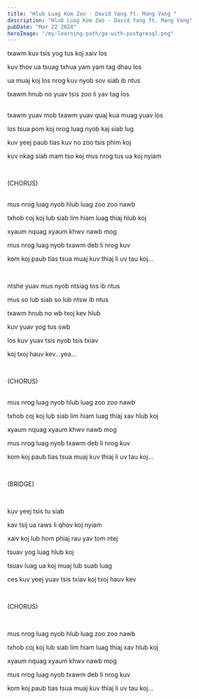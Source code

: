 ```yaml
---
title: "Hlub Luag Kom Zoo - David Yang ft. Mang Vang "
description: "Hlub Luag Kom Zoo - David Yang ft. Mang Vang"
pubDate: "Mar 22 2024"
heroImage: "/my-learning-path/go-with-postgresql.png"
---
```


txawm kuv tsis yog tus koj xaiv los

kuv thov ua tsuag txhua yam yam tag dhau los

ua muaj koj los nrog kuv nyob sov siab ib ntus

txawm hnub no yuav tsis zoo li yav tag los

<br />
txawm yuav mob txawm yuav quaj kua muag yuav los

los tsua pom koj nrog luag nyob kaj siab lug

kuv yeej paub tias kuv no zoo tsis phim koj

kuv nkag siab mam tso koj mus nrog tus ua koj nyiam

<br />

(CHORUS)

<br />
mus nrog luag nyob hlub luag zoo zoo nawb

txhob coj koj lub siab lim hiam luag thiaj hlub koj

xyaum nquag xyaum khwv nawb mog

mus nrog luag nyob txawm deb li nrog kuv

kom koj paub tias tsua muaj kuv thiaj li uv tau koj...

<br />

ntshe yuav mus nyob ntsiag tos ib ntus

mus so lub siab so lub ntsw ib ntus

txawm hnub no wb txoj kev hlub

kuv yuav yog tus swb

los kuv yuav tsis nyob tsis txiav

koj txoj hauv kev...yea...

<br />

(CHORUS)

<br />
mus nrog luag nyob hlub luag zoo zoo nawb

txhob coj koj lub siab lim hiam luag thiaj xav hlub koj

xyaum nquag xyaum khwv nawb mog

mus nrog luag nyob txawm deb li nrog kuv

kom koj paub tias tsua muaj kuv thiaj li uv tau koj...

<br />

(BRIDGE)

<br />

kuv yeej tsis tu siab

kav tsij ua raws li qhov koj nyiam

xaiv koj lub hom phiaj rau yav tom ntej

tsuav yog luag hlub koj

tsuav luag ua koj muaj lub suab luag

ces kuv yeej yuav tsis txiav koj txoj hauv kev

<br />

(CHORUS)

<br />

mus nrog luag nyob hlub luag zoo zoo nawb

txhob coj koj lub siab lim hiam luag thiaj xav hlub koj

xyaum nquag xyaum khwv nawb mog

mus nrog luag nyob txawm deb li nrog kuv

kom koj paub tias tsua muaj kuv thiaj li uv tau koj...
